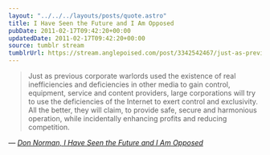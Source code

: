 ```yaml
---
layout: "../../../layouts/posts/quote.astro"
title: I Have Seen the Future and I Am Opposed
pubDate: 2011-02-17T09:42:20+00:00
updatedDate: 2011-02-17T09:42:20+00:00
source: tumblr stream
tumblrUrl: https://stream.anglepoised.com/post/3342542467/just-as-previous-corporate-warlords-used-the
---
```


> Just as previous corporate warlords used the existence of real inefficiencies and deficiencies in other media to gain control, equipment, service and content providers, large corporations will try to use the deficiencies of the Internet to exert control and exclusivity. All the better, they will claim, to provide safe, secure and harmonious operation, while incidentally enhancing profits and reducing competition.

— <cite>[Don Norman, _I Have Seen the Future and I Am Opposed_](https://www.core77.com/posts/18532/i-have-seen-the-future-and-i-am-opposed-18532)</cite>
